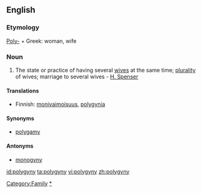 ==English==

===Etymology===
[[Poly-]] + Greek: woman, wife

===Noun===
{{en-noun|polygynies}}

# The state or practice of having several [[wife|wives]] at the same time; [[plurality]] of wives; marriage to several wives - [[H. Spenser]]

====Translations====
{{top}}
*Finnish: [[monivaimoisuus]], [[polygynia]]
{{mid}}
{{bottom}}

====Synonyms====
*[[polygamy]]

====Antonyms====
*[[monogyny]]

[[Category:Family]]
[[Category:Marriage|*]]

[[id:polygyny]]
[[ta:polygyny]]
[[vi:polygyny]]
[[zh:polygyny]]